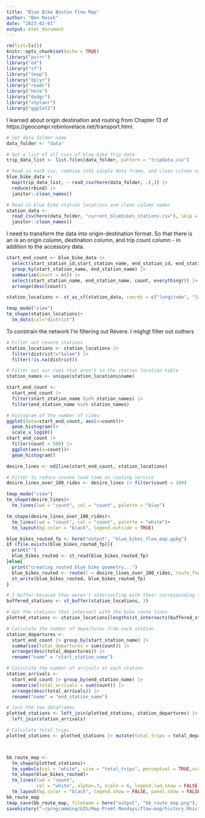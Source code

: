 ```yaml
---
title: "Blue Bike Boston Flow Map"
author: "Ben Resek"
date: "2023-02-01"
output: html_document
---
```


```r
rm(list=ls())
knitr::opts_chunk$set(echo = TRUE)
library("purrr")
library("od")
library("sf")
library("tmap")
library("dplyr")
library("readr")
library("here")
library("dodgr")
library("stplanr")
library("ggplot2")
```


I learned about origin destination and routing from Chapter 13 of https://geocompr.robinlovelace.net/transport.html. 

```r

# Set data folder name
data_folder <- "data"

# Get a list of all csvs of blue bike trip data
trip_data_list <- list.files(data_folder, pattern = "tripdata.csv")

# Read in each csv, combine into single data frame, and clean column names
blue_bike_data <-
  map(trip_data_list, ~ read_csv(here(data_folder, .),)) |>
  reduce(rbind) |>
  janitor::clean_names()

# Read in blue bike station locations and clean column names
station_data <-
  read_csv(here(data_folder, "current_bluebikes_stations.csv"), skip = 1) |>
  janitor::clean_names()
```
I need to transform the data into origin-destination format. So that there is an is an origin column, destination column, and trip count column - in addition to the accessory data. 

```r
start_end_count <- blue_bike_data |> 
  select(start_station_id,start_station_name, end_station_id, end_station_name) |> 
  group_by(start_station_name, end_station_name) |>
  summarize(count = n()) |> 
  select(start_station_name, end_station_name, count, everything()) |> 
  arrange(desc(count))
```


```r
station_locations <- st_as_sf(station_data, coords = c("longitude", "latitude"), crs=4326) |> select(name, everything())
```

```r
tmap_mode("view")
tm_shape(station_locations)+
  tm_dots(col="district")
```


To constrain the network I'm filtering out Revere. I mighgt filter out outhers
```r
# Filter out revere stations 
station_locations <- station_locations |> 
  filter(district!="Salem") |> 
  filter(!is.na(district))

# Filter out our rows that aren't in the station location table
station_names <- unique(station_locations$name)

start_end_count <- 
  start_end_count |> 
  filter(start_station_name %in% station_names) |> 
  filter(end_station_name %in% station_names)
```

```r
# Histogram of the number of rides
ggplot(data=start_end_count, aes(x=count))+
  geom_histogram()+
  scale_x_log10()
start_end_count |>
  filter(count > 500) |>
  ggplot(aes(x=count))+
  geom_histogram()
```


```r
desire_lines <- od2line(start_end_count, station_locations)

# Filter to reduce insane load time on routing service
desire_lines_over_100_rides <- desire_lines |> filter(count > 100)
```

```r
tmap_mode("view")
tm_shape(desire_lines)+
  tm_lines(lwd = "count", col = "count", palette = "blue")
```

```r
tm_shape(desire_lines_over_100_rides)+
  tm_lines(lwd = "count", col = "count", palette = "white")+
  tm_layout(bg.color = "black", legend.outside = TRUE)
```


```r

blue_bikes_routed_fp <- here("output", "blue_bikes_flow_map.gpkg")
if (file.exists(blue_bikes_routed_fp)){
  print("")
  blue_bikes_routed <- st_read(blue_bikes_routed_fp)
}else{
  print("creating routed blue bike geometry...")
  blue_bikes_routed <- route(l = desire_lines_over_100_rides, route_fun = route_osrm, osrm.profile = "bike")
  st_write(blue_bikes_routed, blue_bikes_routed_fp)
}

```

```r
# I buffer because they weren't intersecting with their corresponding location. Units are meters
buffered_stations <- st_buffer(station_locations, 3)

# Get the stations that intersect with the bike route lines
plotted_stations <- station_locations[lengths(st_intersects(buffered_stations, blue_bikes_routed) )> 0,]

# Calculate the number of departures from each station
station_departures <-
  start_end_count |> group_by(start_station_name) |>
  summarise(total_departures = sum(count)) |>
  arrange(desc(total_departures)) |>
  rename("name" = "start_station_name")

# Calculate the number of arrivals at each station
station_arrivals <-
  start_end_count |> group_by(end_station_name) |>
  summarise(total_arrivals = sum(count)) |>
  arrange(desc(total_arrivals)) |>
  rename("name" = "end_station_name")
```


```r
# Join the two dataframes
plotted_stations <- left_join(plotted_stations, station_departures) |>
  left_join(station_arrivals)

# Calculate total trips
plotted_stations <- plotted_stations |> mutate(total_trips = total_departures+total_arrivals)



bb_route_map <-
  tm_shape(plotted_stations)+
  tm_symbols(col = "white", size = "total_trips", perceptual = TRUE,scale=.5,alpha=.9,legend.size.show = FALSE, border.lwd = NA)+
  tm_shape(blue_bikes_routed)+
  tm_lines(lwd = "count",
           col = "white", alpha=.3, scale = 6, legend.lwd.show = FALSE)+
  tm_layout(bg.color = "black", legend.show = FALSE, panel.show = FALSE)
bb_route_map
tmap_save(bb_route_map, filename = here("output", "bb_route_map.png"), dpi = 1200)
savehistory("~/programming/GIS/Map-Promt-Mondays/flow-map/history.Rhistory")
```


